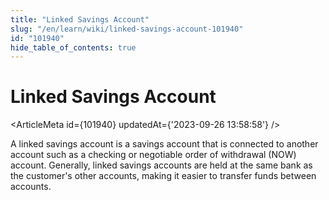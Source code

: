 ```yaml
---
title: "Linked Savings Account"
slug: "/en/learn/wiki/linked-savings-account-101940"
id: "101940"
hide_table_of_contents: true
---
```



# Linked Savings Account

<ArticleMeta id={101940} updatedAt={'2023-09-26 13:58:58'} />
<div className='border-solid border-b border-t-0 my-4 border-[var(--ifm-color-gray-300)]' />

A linked savings account is a savings account that is connected to another account such as a checking or negotiable order of withdrawal (NOW) account. Generally, linked savings accounts are held at the same bank as the customer's other accounts, making it easier to transfer funds between accounts.
